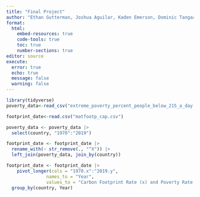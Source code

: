 ```yaml
---
title: "Final Project"
author: "Ethan Gutterman, Joshua Aguilar, Kaden Emerson, Dominic Tangaan"
format: 
  html:
    embed-resources: true
    code-tools: true
    toc: true
    number-sections: true
editor: source
execute: 
  error: true
  echo: true
  message: false
  warning: false
---
```


```r
library(tidyverse)
poverty_data<-read_csv("extreme_poverty_percent_people_below_215_a_day.csv")

footprint_date<-read.csv("matfootp_cap.csv")

```

```r
poverty_data <- poverty_data |>
  select(country, "1970":"2019")
```

```r
footprint_date <- footprint_date |>
  rename_with(~ str_remove(., "^X")) |>
  left_join(poverty_data, join_by(country))
```

```r
footprint_date <- footprint_date |>
    pivot_longer(cols = "1970.x":"2019.y",
               names_to = "Year",
               values_to = "Carbon Footprint Rate (x) and Poverty Rate (y)") |>
  group_by(country, Year)
```

